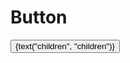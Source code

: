 
<Meta title="Objects/Button" component={Button} />

# Button

<Preview>
  <Story name="default">
    <Button
      type={select("type", {
        anchor: "anchor",
        button: "button",
        submit: "submit",
        reset: "reset",
      })}
      url={text("url", "#")}
      variant={select("variant", {
        "": null,
        primary: "primary",
        secondary: "secondary",
      })}
      size={select("size", {
        "": null,
        sm: "sm",
        lg: "lg",
      })}
      block={select("block", {
        "": null,
        true: true,
        "@sm": "@sm",
        "@md": "@md",
      })}
    >
      {text("children", "children")}
    </Button>
  </Story>
</Preview>
